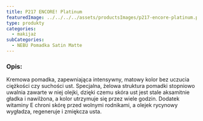 ```yaml
---
title: P217 ENCORE! Platinum
featuredImage: ../../../../assets/productsImages/p217-encore-platinum.png
type: produkty
categories:
  - makijaż
subCategories:
  - NEBU Pomadka Satin Matte
---
```


<h3>Opis:</h3>

Kremowa pomadka, zapewniająca intensywny, matowy kolor bez uczucia ciężkości czy suchości ust. Specjalna, żelowa struktura pomadki stopniowo uwalnia zawarte w niej olejki, dzięki czemu skóra ust jest stale aksamitnie gładka i nawilżona, a kolor utrzymuje się przez wiele godzin.
Dodatek witaminy E chroni skórę przed wolnymi rodnikami, a olejek rycynowy wygładza, regeneruje i zmiękcza usta.
